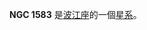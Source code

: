 {{NGCInfoBox|NGCID=NGC 1583|發現者=法蘭斯·萊文沃思|發現日期=1886年-月-日|其他編號=ESO 551-8,MCG -3-12-10 NPM1G -17.0162|曆元=J2000.0|赤經=4時28分20.7秒
|赤緯=-17°35'46"|星座=波江座|星體=星系|星等=13.7|表面亮度=12.8|藍等=14.7}}

'''NGC 1583''' 是[[波江座|波江座]]的一個[[星系|星系]]。

{{NGCReference|1583}}
{{Catalogs|NGC=1583}}